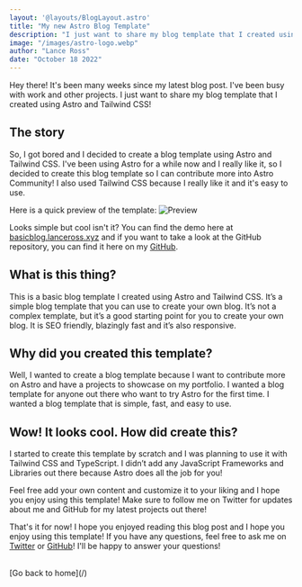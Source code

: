 ```yaml
---
layout: '@layouts/BlogLayout.astro'
title: "My new Astro Blog Template"
description: "I just want to share my blog template that I created using Astro and Tailwind!"
image: "/images/astro-logo.webp"
author: "Lance Ross"
date: "October 18 2022"
---
```


Hey there! It's been many weeks since my latest blog post. I've been busy with work and other projects. I just want to share my blog template that I created using Astro and Tailwind CSS!

## The story
So, I got bored and I decided to create a blog template using Astro and Tailwind CSS. I've been using Astro for a while now and I really like it, so I decided to create this blog template so I can contribute more into Astro Community! I also used Tailwind CSS because I really like it and it's easy to use.

Here is a quick preview of the template:
![Preview](/images/website-preview.webp)

Looks simple but cool isn't it? You can find the demo here at [basicblog.lanceross.xyz](https://basicblog.lanceross.xyz) and if you want to take a look at the GitHub repository, you can find it here on my [GitHub](https://github.com/lancerossdev/astro-basic-blog).

## What is this thing?
This is a basic blog template I created using Astro and Tailwind CSS. It’s a simple blog template that you can use to create your own blog. It’s not a complex template, but it’s a good starting point for you to create your own blog. It is SEO friendly, blazingly fast and it’s also responsive.

## Why did you created this template?
Well, I wanted to create a blog template because I want to contribute more on Astro and have a projects to showcase on my portfolio. I wanted a blog template for anyone out there who want to try Astro for the first time. I wanted a blog template that is simple, fast, and easy to use.

## Wow! It looks cool. How did create this?
I started to create this template by scratch and I was planning to use it with Tailwind CSS and TypeScript. I didn’t add any JavaScript Frameworks and Libraries out there because Astro does all the job for you!

Feel free add your own content and customize it to your liking and I hope you enjoy using this template! Make sure to follow me on Twitter for updates about me and GitHub for my latest projects out there!

That's it for now! I hope you enjoyed reading this blog post and I hope you enjoy using this template! If you have any questions, feel free to ask me on [Twitter](https://twitter.com/lancerossdev) or [GitHub](https://github.com/lancerossdev)! I'll be happy to answer your questions!

<br />
[Go back to home](/)